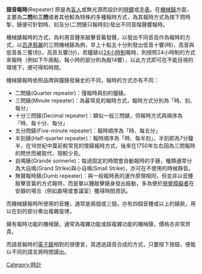 '''語音報時'''(Repeater) 原是為[[盲人|盲人]]或無光源而設計的[[時鐘|時鐘]]或[[手表|手表]]。在[[手動機械錶|機械錶]]方面，主要為'''二問'''和'''三問'''或者其他較為特殊的多種報時方式，為其報時方式為按下問時掣，錶便可針對時、刻及分(二問錶只報時刻)發出不同音階聲響報時。

機械錶報時的方式，為利用音錘來敲擊音簧發聲，以發出不同音高作為報時的方式，以[[百達翡麗|百達翡麗]]的三問機械錶為例，早上十點五十分則發出低音十響(時)，高音與低音各三響(刻)，高音五響(分)，若鐘錶以[[24小時制|24小時制]]報時，則按照24小時制的方式來報時（例如下午兩點，報小時的部分則為敲14響），以此方式即可在不能目視的環境下，便可得知時間。

機械錶報時依照品牌與鐘錶發展史的不同，報時的方式亦有不同：
*二問錶(Quarter repeater)：僅報時與刻的鐘錶。
*三問錶(Minute repeater)：為最常見的報時方式，報時方式分別為「時、刻、每分」
*十分三問錶(Decimal repeater)：類似一般三問錶，但報時方式與順序為「時、每十分、每分」
*五分問錶(Five-minute repeater)：報時順序為「時、每五分」
*半刻錶(Half-quarter repeater)：報時順序為「時、每半刻」，半刻即為7分鐘半，在18世紀中葉前較常見的懷錶報時方式，後來在1750年左右因為三問報時的問世而被取代，現較少見。
*自鳴錶(Grande sonnerie)：每過固定的時間會自動報時的手錶，種類通常分為大自鳴(Grand Strike)與小自鳴(Small Strike)，亦可在不使用的時候靜音。
*無聲報時錶(Dumb repeater)：與一般報時表的運作原理相同，但並非以音錘敲擊音簧的方式報時，而是單以錘敲擊錶身發出振動，多為便於[[盲人|視覺障礙者]]在安靜的場合（例如劇場或會議室）獲得時間資訊。

而機械錶報時所使用的音錘，通常是兩個或三個，亦有四個音錘或以上的錶款，用以在刻的部分奏出複雜旋律。

擁有報時功能的機械錶，通常為複雜功能或超複雜功能的機械錶，價格亦非常昂貴。

而語音報時的[[石英錶|電子錶]]相對的很便宣，其透過語音合成的方式，只要按下按鈕，便能以不同的語言將時間讀出。
[[Category:時計|Category:時計]]